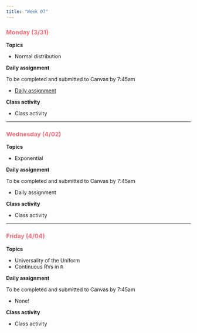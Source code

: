 ```yaml
---
title: "Week 07"
---
```


::: {style="color: #F66D7A"}
### Monday (3/31)
:::

**Topics**

-   Normal distribution

**Daily assignment**

To be completed and submitted to Canvas by 7:45am

-   [Daily assignment](daily/DA_17.pdf)

**Class activity**

-   Class activity

------------------------------------------------------------------------

::: {style="color: #F66D7A"}
### Wednesday (4/02)
:::

**Topics**

-   Exponential

**Daily assignment**

To be completed and submitted to Canvas by 7:45am

-   Daily assignment

**Class activity**

-   Class activity

------------------------------------------------------------------------

::: {style="color: #F66D7A"}
### Friday (4/04)
:::

**Topics**

-   Universality of the Uniform
-   Continuous RVs in `R`

**Daily assignment**

To be completed and submitted to Canvas by 7:45am

-   None!

**Class activity**

-   Class activity
